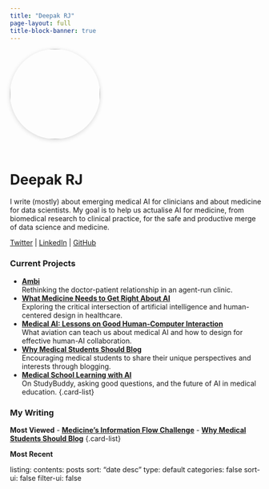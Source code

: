 ```yaml
---
title: "Deepak RJ"
page-layout: full
title-block-banner: true
---
```


![](profile.jpg){fig-align="center" width=180px style="border-radius: 50%; box-shadow: 0 2px 8px rgba(0,0,0,0.15); margin-bottom: 1.5rem;"}

# Deepak RJ

I write (mostly) about emerging medical AI for clinicians and about medicine for data scientists. My goal is to help us actualise AI for medicine, from biomedical research to clinical practice, for the safe and productive merge of data science and medicine.

[Twitter](https://x.com/dyad_rj) | [LinkedIn](https://www.linkedin.com/in/deepak-r-j/) | [GitHub](https://github.com/Dyadd)

::: {.grid}

::: {.g-col-6}
### Current Projects

- [**Ambi**](posts/information-flow-is-underrated/index.qmd)  
  <span class="card-desc">Rethinking the doctor-patient relationship in an agent-run clinic.</span>
- [**What Medicine Needs to Get Right About AI**](posts/What_Medicine_needs_to_get_right_about_AI/index.qmd)  
  <span class="card-desc">Exploring the critical intersection of artificial intelligence and human-centered design in healthcare.</span>
- [**Medical AI: Lessons on Good Human-Computer Interaction**](posts/mAI_HCI_detailed/index.qmd)  
  <span class="card-desc">What aviation can teach us about medical AI and how to design for effective human-AI collaboration.</span>
- [**Why Medical Students Should Blog**](posts/medical-student-writing/index.qmd)  
  <span class="card-desc">Encouraging medical students to share their unique perspectives and interests through blogging.</span>
- [**Medical School Learning with AI**](posts/medical-school-ai-education/index.qmd)  
  <span class="card-desc">On StudyBuddy, asking good questions, and the future of AI in medical education.</span>
{.card-list}

:::

::: {.g-col-6}
### My Writing

**Most Viewed**
- [**Medicine's Information Flow Challenge**](posts/information-flow-is-underrated/index.qmd)
- [**Why Medical Students Should Blog**](posts/medical-student-writing/index.qmd)
{.card-list}

**Most Recent**

:::
:::

::: {.listing}
listing:
  contents: posts
  sort: "date desc"
  type: default
  categories: false
  sort-ui: false
  filter-ui: false
:::


